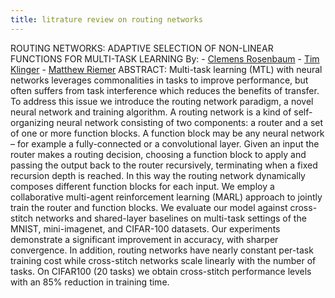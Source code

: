 ```yaml
---
title: litrature review on routing networks
---
```

ROUTING NETWORKS: ADAPTIVE SELECTION OF NON-LINEAR FUNCTIONS FOR MULTI-TASK LEARNING 
By:
    - [Clemens Rosenbaum](cgbr@cs.umass.edu)
    - [Tim Klinger](tklinger@us.ibm.com)
    - [Matthew Riemer](mdriemer@us.ibm.com)
ABSTRACT:
    Multi-task learning (MTL) with neural networks leverages commonalities in tasks to improve performance, but often suffers from task interference which reduces the benefits of transfer. To address this issue we introduce the routing network paradigm, a novel neural network and training algorithm. A routing network is a kind of self-organizing neural network consisting of two components: a router and a set of one or more function blocks. A function block may be any neural network – for example a fully-connected or a convolutional layer. Given an input the router makes a routing decision, choosing a function block to apply and passing the output back to the router recursively, terminating when a fixed recursion depth is reached. In this way the routing network dynamically composes different function blocks for each input. We employ a collaborative multi-agent reinforcement learning (MARL) approach to jointly train the router and function blocks. We evaluate our model against cross-stitch networks and shared-layer baselines on multi-task settings of the MNIST, mini-imagenet, and CIFAR-100 datasets. Our experiments demonstrate a significant improvement in accuracy, with sharper convergence. In addition, routing networks have nearly constant per-task training cost while cross-stitch networks scale linearly with the number of tasks. On CIFAR100 (20 tasks) we obtain cross-stitch performance levels with an 85% reduction in training time.